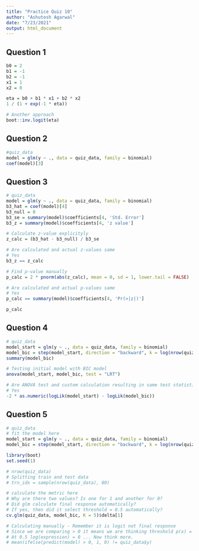 ```yaml
---
title: "Practice Quiz 10"
author: "Ashutosh Agarwal"
date: "7/23/2021"
output: html_document
---
```


## Question 1

```r
b0 = 2
b1 = -1
b2 = -1
x1 = 1
x2 = 0

eta = b0 + b1 * x1 + b2 * x2
1 / (1 + exp(-1 * eta))

# Another approach
boot::inv.logit(eta)
```

## Question 2

```r
#quiz_data
model = glm(y ~ ., data = quiz_data, family = binomial)
coef(model)[3]
```

## Question 3

```r
# quiz_data
model = glm(y ~ ., data = quiz_data, family = binomial)
b3_hat = coef(model)[4]
b3_null = 0
b3_se = summary(model)$coefficients[4, 'Std. Error']
b3_z = summary(model)$coefficients[4, 'z value']

# Calculate z-value explicityly
z_calc = (b3_hat - b3_null) / b3_se

# Are calculated and actual z-values same
# Yes
b3_z == z_calc

# Find p-value manually
p_calc = 2 * pnorm(abs(z_calc), mean = 0, sd = 1, lower.tail = FALSE)

# Are calculated and actual p-values same
# Yes
p_calc == summary(model)$coefficients[4, 'Pr(>|z|)']

p_calc
```

## Question 4

```r
# quiz_data
model_start = glm(y ~ ., data = quiz_data, family = binomial)
model_bic = step(model_start, direction = "backward", k = log(nrow(quiz_data)), trace = 0)
summary(model_bic)

# Testing initial model with BIC model
anova(model_start, model_bic, test = "LRT")

# Are ANOVA test and custom calculation resulting in same test statistic (Chi-squared)
# Yes
-2 * as.numeric(logLik(model_start) - logLik(model_bic))
```

## Question 5

```r
# quiz_data
# fit the model here
model_start = glm(y ~ ., data = quiz_data, family = binomial)
model_bic = step(model_start, direction = "backward", k = log(nrow(quiz_data)), trace = 0)

library(boot)
set.seed(1)

# nrow(quiz_data)
# Splitting train and test data
# trn_idx = sample(nrow(quiz_data), 80)

# calculate the metric here
# Why are there two values? Is one for 1 and another for 0?
# Did glm calculate final response automatically?
# If yes, then did it select threshold = 0.5 automatically?
cv.glm(quiz_data, model_bic, K = 5)$delta[1]

# Calculating manually - Remember it is logit not final response
# Since we are comparing > 0 it means we are thinking threshold p(x) = 0.5
# At 0.5 log(expression) = 0 ... Now think more.
# mean(ifelse(predict(model) > 0, 1, 0) != quiz_data$y)
```

